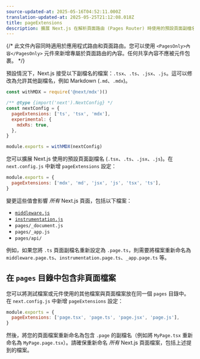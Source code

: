 ```yaml
---
source-updated-at: 2025-05-16T04:52:11.000Z
translation-updated-at: 2025-05-25T21:12:08.018Z
title: pageExtensions
description: 擴展 Next.js 在解析頁面路由 (Pages Router) 時使用的預設頁面副檔名。
---
```


{/* 此文件內容同時適用於應用程式路由和頁面路由。您可以使用 `<PagesOnly>內容</PagesOnly>` 元件來新增專屬於頁面路由的內容。任何共享內容不應被元件包裹。 */}

<AppOnly>

預設情況下，Next.js 接受以下副檔名的檔案：`.tsx`、`.ts`、`.jsx`、`.js`。這可以修改為允許其他副檔名，例如 Markdown (`.md`、`.mdx`)。

```js filename="next.config.js"
const withMDX = require('@next/mdx')()

/** @type {import('next').NextConfig} */
const nextConfig = {
  pageExtensions: ['ts', 'tsx', 'mdx'],
  experimental: {
    mdxRs: true,
  },
}

module.exports = withMDX(nextConfig)
```

</AppOnly>

<PagesOnly>

您可以擴展 Next.js 使用的預設頁面副檔名 (`.tsx`、`.ts`、`.jsx`、`.js`)。在 `next.config.js` 中新增 `pageExtensions` 設定：

```js filename="next.config.js"
module.exports = {
  pageExtensions: ['mdx', 'md', 'jsx', 'js', 'tsx', 'ts'],
}
```

變更這些值會影響 _所有_ Next.js 頁面，包括以下檔案：

- [`middleware.js`](/docs/pages/building-your-application/routing/middleware)
- [`instrumentation.js`](/docs/pages/building-your-application/optimizing/instrumentation)
- `pages/_document.js`
- `pages/_app.js`
- `pages/api/`

例如，如果您將 `.ts` 頁面副檔名重新設定為 `.page.ts`，則需要將檔案重新命名為 `middleware.page.ts`、`instrumentation.page.ts`、`_app.page.ts` 等。

## 在 `pages` 目錄中包含非頁面檔案

您可以將測試檔案或元件使用的其他檔案與頁面檔案放在同一個 `pages` 目錄中。在 `next.config.js` 中新增 `pageExtensions` 設定：

```js filename="next.config.js"
module.exports = {
  pageExtensions: ['page.tsx', 'page.ts', 'page.jsx', 'page.js'],
}
```

然後，將您的頁面檔案重新命名為包含 `.page` 的副檔名（例如將 `MyPage.tsx` 重新命名為 `MyPage.page.tsx`）。請確保重新命名 _所有_ Next.js 頁面檔案，包括上述提到的檔案。

</PagesOnly>